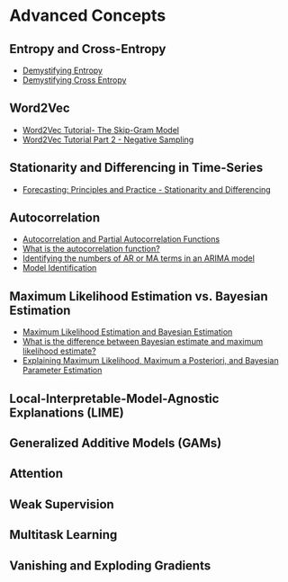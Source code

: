# Advanced Concepts {#advanced_concepts} 

## Entropy and Cross-Entropy

- [Demystifying Entropy](https://towardsdatascience.com/demystifying-entropy-f2c3221e2550)
- [Demystifying Cross Entropy](https://towardsdatascience.com/demystifying-cross-entropy-e80e3ad54a8)

## Word2Vec

- [Word2Vec Tutorial- The Skip-Gram Model](http://mccormickml.com/2016/04/19/word2vec-tutorial-the-skip-gram-model/)
- [Word2Vec Tutorial Part 2 - Negative Sampling](http://mccormickml.com/2017/01/11/word2vec-tutorial-part-2-negative-sampling/)

## Stationarity and Differencing in Time-Series

- [Forecasting: Principles and Practice - Stationarity and Differencing](https://otexts.com/fpp2/stationarity.html)

## Autocorrelation

- [Autocorrelation and Partial Autocorrelation Functions](https://www.ibm.com/support/knowledgecenter/en/SS3RA7_15.0.0/com.ibm.spss.modeler.help/timeseries_acf_pacf.htm)
- [What is the autocorrelation function?](https://stats.stackexchange.com/questions/77248/what-is-autocorrelation-function)
- [Identifying the numbers of AR or MA terms in an ARIMA model](http://people.duke.edu/~rnau/411arim3.htm)
- [Model Identification](https://www.itl.nist.gov/div898/handbook/pmc/section6/pmc622.htm)

## Maximum Likelihood Estimation vs. Bayesian Estimation

- [Maximum Likelihood Estimation and Bayesian Estimation](https://www.youtube.com/watch?v=fjqd0gG-5OE&feature=youtu.be)
- [What is the difference between Bayesian estimate and maximum likelihood estimate?](https://stats.stackexchange.com/questions/74082/what-is-the-difference-in-bayesian-estimate-and-maximum-likelihood-estimate)
- [Explaining Maximum Likelihood, Maximum a Posteriori, and Bayesian Parameter Estimation](https://medium.com/@amatsukawa/maximum-likelihood-maximum-a-priori-and-bayesian-parameter-estimation-d99a23a0519f)

## Local-Interpretable-Model-Agnostic Explanations (LIME)

## Generalized Additive Models (GAMs)

## Attention

## Weak Supervision

## Multitask Learning

## Vanishing and Exploding Gradients
